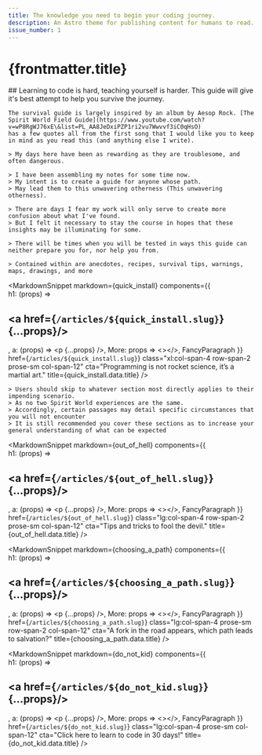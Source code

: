 ```yaml
---
title: The knowledge you need to begin your coding journey. 
description: An Astro theme for publishing content for humans to read.
issue_number: 1
---
```



<div
  class="grid grid-cols-12 lg:gap-x-4 xl:gap-x-16 md:px-10 px-8 text-justify"
>
  <div class="col-span-12 xl:col-span-8 prose prose-xl text-left">
    <h1 class="text-3xl lg:text-8xl">
      {frontmatter.title}
    </h1>
  </div>

  <div class="mt-6 col-span-4 hidden xl:block prose prose-sm row-span-2">
    ## Learning to code is hard, teaching yourself is harder. This guide will give it's best attempt to help you survive the journey.

    The survival guide is largely inspired by an album by Aesop Rock. [The Spirit World Field Guide](https://www.youtube.com/watch?v=wP8RgWJ76xE\&list=PL_AA8JeDxiPZP1ri2vu7Wwvvf3iC0qHsO)
    has a few quotes all from the first song that I would like you to keep in mind as you read this (and anything else I write).

    > My days here have been as rewarding as they are troublesome, and often dangerous.

    > I have been assembling my notes for some time now.
    > My intent is to create a guide for anyone whose path.
    > May lead them to this unwavering otherness (This unwavering otherness).

    > There are days I fear my work will only serve to create more confusion about what I've found.
    > But I felt it nеcessary to stay the course in hopеs that these insights may be illuminating for some.

    > There will be times when you will be tested in ways this guide can neither prepare you for, nor help you from.

    > Contained within are anecdotes, recipes, survival tips, warnings, maps, drawings, and more
  </div>

  <MarkdownSnippet
    markdown={quick_install}
    components={{    
      h1: (props) => <h2 class="text-primary text-5xl text-left" ><a href={`/articles/${quick_install.slug}`}  {...props}/></h2>,
      a: (props) => <p {...props} />,
      More: props => <></>,
      FancyParagraph
    }}
    href={`/articles/${quick_install.slug}`}
    class="xl:col-span-4 row-span-2 prose-sm col-span-12"
    cta="Programming is not rocket science, it’s a martial art."
    title={quick_install.data.title}
  />

  <div class="col-span-4 prose mt-16 hidden xl:block">
  
    > Users should skip to whatever section most directly applies to their impending scenario.
    > As no two Spirit World experiences are the same.
    > Accordingly, certain passages may detail specific circumstances that you will not encounter
    > It is still recommended you cover these sections as to increase your general understanding of what can be expected

  </div>

  <MarkdownSnippet
    markdown={out_of_hell}
    components={{    
      h1: (props) => <h2 class="text-primary text-5xl text-left" ><a href={`/articles/${out_of_hell.slug}`}  {...props}/></h2>,
      a: (props) => <p {...props} />,
      More: props => <></>,
      FancyParagraph
    }}
    href={`/articles/${out_of_hell.slug}`}
    class="lg:col-span-4 row-span-2 prose-sm col-span-12"
    cta="Tips and tricks to fool the devil."
    title={out_of_hell.data.title}
  />

  <MarkdownSnippet
    markdown={choosing_a_path}
    components={{    
      h1: (props) => <h2 class="text-primary text-5xl text-left" ><a href={`/articles/${choosing_a_path.slug}`}  {...props}/></h2>,
      a: (props) => <p {...props} />,
      More: props => <></>,
      FancyParagraph
    }}
    href={`/articles/${choosing_a_path.slug}`}
    class="lg:col-span-4 prose-sm row-span-2 col-span-12"
    cta="A fork in the road appears, which path leads to salvation?"
    title={choosing_a_path.data.title}
  />

  <MarkdownSnippet
    markdown={do_not_kid}
    components={{    
      h1: (props) => <h2 class="text-primary text-5xl text-left" ><a href={`/articles/${do_not_kid.slug}`}  {...props}/></h2>,
      a: (props) => <p {...props} />,
      More: props => <></>,
      FancyParagraph
    }}
    href={`/articles/${do_not_kid.slug}`}
    class="lg:col-span-4 prose-sm col-span-12"
    cta="Click here to learn to code in 30 days!"
    title={do_not_kid.data.title}
  />
</div>
